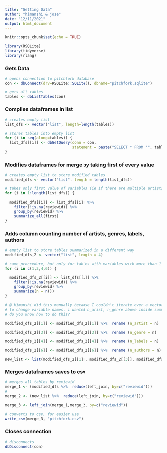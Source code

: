 ```yaml
---
title: "Getting Data"
author: "himanshi & jose"
date: "12/11/2021"
output: html_document
---
```


```r
knitr::opts_chunk$set(echo = TRUE)

library(RSQLite)
library(tidyverse)
library(rlang)
```

### Gets Data 

```r
# opens connection to pitchfork database
con <- dbConnect(drv=RSQLite::SQLite(), dbname="pitchfork.sqlite")

# gets all tables 
tables <- dbListTables(con)

```

### Compiles dataframes in list

```r
# creates empty list
list_dfs <- vector("list", length=length(tables))

# stores tables into empty list
for (i in seq(along=tables)) {
  list_dfs[[i]] <- dbGetQuery(conn = con, 
                              statement = paste("SELECT * FROM '", tables[[i]], "'", sep=""))
}
```

### Modifies dataframes for merge by taking first of every value

```r
# creates empty list to store modified tables 
modified_dfs <- vector("list", length = length(list_dfs))

# takes only first value of variables (ie if there are multiple artists or genres for a review takes only first) 
for (i in 1:length(list_dfs)) {
  
  modified_dfs[[i]] <- list_dfs[[i]] %>% 
    filter(!is.na(reviewid)) %>%  
    group_by(reviewid) %>% 
    summarize_all(first) 
}  
```

### Adds column counting number of artists, genres, labels, authors

```r
# empty list to store tables summarized in a different way
modified_dfs_2 <- vector("list", length = 4)

# same proccedure, but only for tables with variables with more than 1 entry per review
for (i in c(1,3,4,6)) {
  
  modified_dfs_2[[i]] <- list_dfs[[i]] %>% 
    filter(!is.na(reviewid)) %>%  
    group_by(reviewid) %>% 
    summarize(n = n()) 
}  

# @ Himanshi did this manually because I couldn't iterate over a vector of strings 
# to change variable names. i wanted n_arist, n_genre above inside summarize
# do you know how to do this? 

modified_dfs_2[[1]] <- modified_dfs_2[[1]] %>%  rename (n_artist = n)

modified_dfs_2[[3]] <- modified_dfs_2[[3]] %>%  rename (n_genre = n)

modified_dfs_2[[4]] <- modified_dfs_2[[4]] %>%  rename (n_labels = n)

modified_dfs_2[[6]] <- modified_dfs_2[[6]] %>%  rename (n_authors = n)

new_list <- list(modified_dfs_2[[1]], modified_dfs_2[[3]], modified_dfs_2[[4]],modified_dfs_2[[6]])

```


### Merges dataframes saves to csv 
```r
# merges all tables by reviewid
merge_1 <- (modified_dfs %>%  reduce(left_join, by=c("reviewid")))
#
merge_2 <- (new_list %>%  reduce(left_join, by=c("reviewid")))

merge_3 <- left_join(merge_1,merge_2, by=c("reviewid"))

# converts to csv, for easier use 
write_csv(merge_3, "pitchfork.csv")

```




### Closes connection 

```r
# disconnects 
dbDisconnect(con)

```




